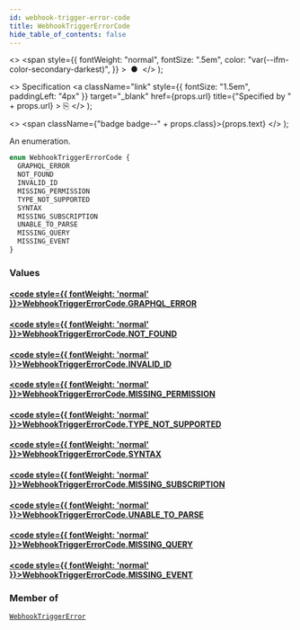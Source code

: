 ```yaml
---
id: webhook-trigger-error-code
title: WebhookTriggerErrorCode
hide_table_of_contents: false
---
```


  <>
    <span
      style={{
        fontWeight: "normal",
        fontSize: ".5em",
        color: "var(--ifm-color-secondary-darkest)",
      }}
    >
      &nbsp;●&nbsp;
    </span>
  </>
);

  <>
    Specification
    <a
      className="link"
      style={{ fontSize: "1.5em", paddingLeft: "4px" }}
      target="\_blank"
      href={props.url}
      title={"Specified by " + props.url}
    >
      ⎘
    </a>
  </>
);

  <>
    <span className={"badge badge--" + props.class}>{props.text}</span>
  </>
);

An enumeration.

```graphql
enum WebhookTriggerErrorCode {
  GRAPHQL_ERROR
  NOT_FOUND
  INVALID_ID
  MISSING_PERMISSION
  TYPE_NOT_SUPPORTED
  SYNTAX
  MISSING_SUBSCRIPTION
  UNABLE_TO_PARSE
  MISSING_QUERY
  MISSING_EVENT
}
```

### Values

#### [<code style={{ fontWeight: 'normal' }}>WebhookTriggerErrorCode.<b>GRAPHQL_ERROR</b></code>](#)

>

#### [<code style={{ fontWeight: 'normal' }}>WebhookTriggerErrorCode.<b>NOT_FOUND</b></code>](#)

>

#### [<code style={{ fontWeight: 'normal' }}>WebhookTriggerErrorCode.<b>INVALID_ID</b></code>](#)

>

#### [<code style={{ fontWeight: 'normal' }}>WebhookTriggerErrorCode.<b>MISSING_PERMISSION</b></code>](#)

>

#### [<code style={{ fontWeight: 'normal' }}>WebhookTriggerErrorCode.<b>TYPE_NOT_SUPPORTED</b></code>](#)

>

#### [<code style={{ fontWeight: 'normal' }}>WebhookTriggerErrorCode.<b>SYNTAX</b></code>](#)

>

#### [<code style={{ fontWeight: 'normal' }}>WebhookTriggerErrorCode.<b>MISSING_SUBSCRIPTION</b></code>](#)

>

#### [<code style={{ fontWeight: 'normal' }}>WebhookTriggerErrorCode.<b>UNABLE_TO_PARSE</b></code>](#)

>

#### [<code style={{ fontWeight: 'normal' }}>WebhookTriggerErrorCode.<b>MISSING_QUERY</b></code>](#)

>

#### [<code style={{ fontWeight: 'normal' }}>WebhookTriggerErrorCode.<b>MISSING_EVENT</b></code>](#)

>

### Member of

[`WebhookTriggerError`](../../../api-reference/webhooks/objects/webhook-trigger-error) <Badge class="secondary" text="object"/>
